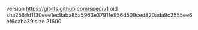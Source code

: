 version https://git-lfs.github.com/spec/v1
oid sha256:fd1f30eee1ec9aba85a5963e37911e956d509ced820ada9c2555ee6ef6caba39
size 21600
